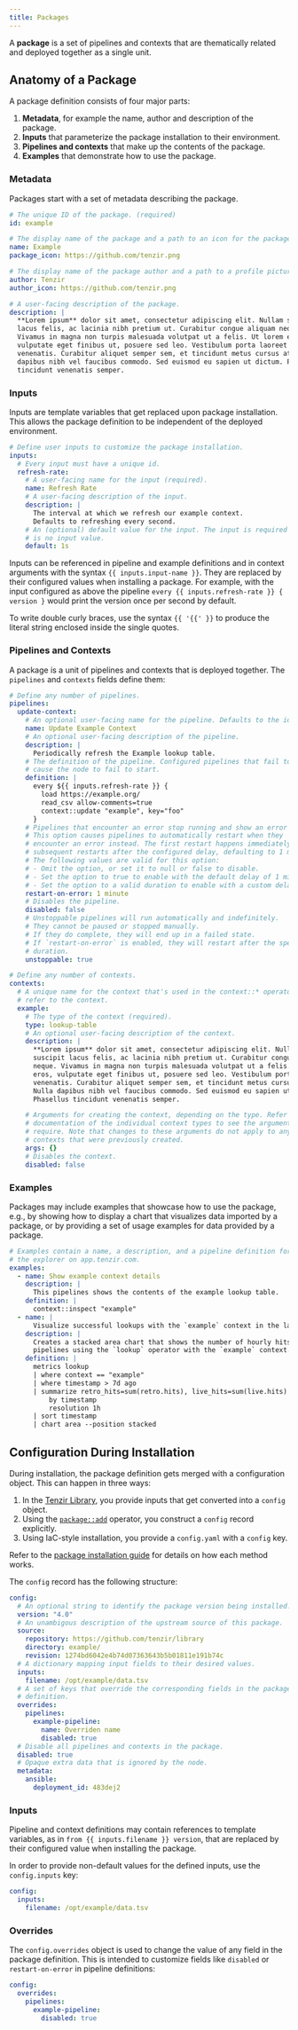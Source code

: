 ```yaml
---
title: Packages
---
```


A **package** is a set of pipelines and contexts that are thematically related
and deployed together as a single unit.

## Anatomy of a Package

A package definition consists of four major parts:

1. **Metadata**, for example the name, author and description of the
   package.
2. **Inputs** that parameterize the package installation to their environment.
3. **Pipelines and contexts** that make up the contents of the package.
4. **Examples** that demonstrate how to use the package.

### Metadata

Packages start with a set of metadata describing the package.

```yaml
# The unique ID of the package. (required)
id: example

# The display name of the package and a path to an icon for the package.
name: Example
package_icon: https://github.com/tenzir.png

# The display name of the package author and a path to a profile picture.
author: Tenzir
author_icon: https://github.com/tenzir.png

# A user-facing description of the package.
description: |
  **Lorem ipsum** dolor sit amet, consectetur adipiscing elit. Nullam suscipit
  lacus felis, ac lacinia nibh pretium ut. Curabitur congue aliquam neque.
  Vivamus in magna non turpis malesuada volutpat ut a felis. Ut lorem eros,
  vulputate eget finibus ut, posuere sed leo. Vestibulum porta laoreet
  venenatis. Curabitur aliquet semper sem, et tincidunt metus cursus at. Nulla
  dapibus nibh vel faucibus commodo. Sed euismod eu sapien ut dictum. Phasellus
  tincidunt venenatis semper.
```

### Inputs

Inputs are template variables that get replaced upon package installation. This
allows the package definition to be independent of the deployed environment.

```yaml
# Define user inputs to customize the package installation.
inputs:
  # Every input must have a unique id.
  refresh-rate:
    # A user-facing name for the input (required).
    name: Refresh Rate
    # A user-facing description of the input.
    description: |
      The interval at which we refresh our example context.
      Defaults to refreshing every second.
    # An (optional) default value for the input. The input is required if there
    # is no input value.
    default: 1s
```

Inputs can be referenced in pipeline and example definitions and in context
arguments with the syntax `{{ inputs.input-name }}`. They are replaced by their
configured values when installing a package. For example, with the input
configured as above the pipeline `every {{ inputs.refresh-rate }} { version }`
would print the version once per second by default.

To write double curly braces, use the syntax `{{ '{{' }}` to produce the
literal string enclosed inside the single quotes.

### Pipelines and Contexts

A package is a unit of pipelines and contexts that is deployed together. The
`pipelines` and `contexts` fields define them:

```yaml
# Define any number of pipelines.
pipelines:
  update-context:
    # An optional user-facing name for the pipeline. Defaults to the id.
    name: Update Example Context
    # An optional user-facing description of the pipeline.
    description: |
      Periodically refresh the Example lookup table.
    # The definition of the pipeline. Configured pipelines that fail to start
    # cause the node to fail to start.
    definition: |
      every ${{ inputs.refresh-rate }} {
        load https://example.org/
        read_csv allow-comments=true
        context::update "example", key="foo"
      }
    # Pipelines that encounter an error stop running and show an error state.
    # This option causes pipelines to automatically restart when they
    # encounter an error instead. The first restart happens immediately, and
    # subsequent restarts after the configured delay, defaulting to 1 minute.
    # The following values are valid for this option:
    # - Omit the option, or set it to null or false to disable.
    # - Set the option to true to enable with the default delay of 1 minute.
    # - Set the option to a valid duration to enable with a custom delay.
    restart-on-error: 1 minute
    # Disables the pipeline.
    disabled: false
    # Unstoppable pipelines will run automatically and indefinitely.
    # They cannot be paused or stopped manually.
    # If they do complete, they will end up in a failed state.
    # If `restart-on-error` is enabled, they will restart after the specified
    # duration.
    unstoppable: true

# Define any number of contexts.
contexts:
  # A unique name for the context that's used in the context::* operators to
  # refer to the context.
  example:
    # The type of the context (required).
    type: lookup-table
    # An optional user-facing description of the context.
    description: |
      **Lorem ipsum** dolor sit amet, consectetur adipiscing elit. Nullam
      suscipit lacus felis, ac lacinia nibh pretium ut. Curabitur congue aliquam
      neque. Vivamus in magna non turpis malesuada volutpat ut a felis. Ut lorem
      eros, vulputate eget finibus ut, posuere sed leo. Vestibulum porta laoreet
      venenatis. Curabitur aliquet semper sem, et tincidunt metus cursus at.
      Nulla dapibus nibh vel faucibus commodo. Sed euismod eu sapien ut dictum.
      Phasellus tincidunt venenatis semper.

    # Arguments for creating the context, depending on the type. Refer to the
    # documentation of the individual context types to see the arguments they
    # require. Note that changes to these arguments do not apply to any
    # contexts that were previously created.
    args: {}
    # Disables the context.
    disabled: false
```

### Examples

Packages may include examples that showcase how to use the package, e.g., by
showing how to display a chart that visualizes data imported by a package, or by
providing a set of usage examples for data provided by a package.

```yaml
# Examples contain a name, a description, and a pipeline definition for use with
# the explorer on app.tenzir.com.
examples:
  - name: Show example context details
    description: |
      This pipelines shows the contents of the example lookup table.
    definition: |
      context::inspect "example"
  - name: |
      Visualize successful lookups with the `example` context in the last week
    description: |
      Creates a stacked area chart that shows the number of hourly hits of
      pipelines using the `lookup` operator with the `example` context.
    definition: |
      metrics lookup
      | where context == "example"
      | where timestamp > 7d ago
      | summarize retro_hits=sum(retro.hits), live_hits=sum(live.hits)
          by timestamp
          resolution 1h
      | sort timestamp
      | chart area --position stacked
```

## Configuration During Installation

During installation, the package definition gets merged with a
configuration object. This can happen in three ways:

1. In the [Tenzir Library](https://app.tenzir.com/library), you provide inputs
   that get converted into a `config` object.
2. Using the [`package::add`](/references/operators/package/add) operator,
   you construct a `config` record explicitly.
3. Using IaC-style installation, you provide a `config.yaml` with a `config`
   key.

Refer to the [package installation
guide](/guides/basic-usage/install-a-package) for details on how each
method works.

The `config` record has the following structure:

```yaml
config:
  # An optional string to identify the package version being installed.
  version: "4.0"
  # An unambigous description of the upstream source of this package.
  source:
    repository: https://github.com/tenzir/library
    directory: example/
    revision: 1274bd6042e4b74d07363643b5b01811e191b74c
  # A dictionary mapping input fields to their desired values.
  inputs:
    filename: /opt/example/data.tsv
  # A set of keys that override the corresponding fields in the package
  # definition.
  overrides:
    pipelines:
      example-pipeline:
        name: Overriden name
        disabled: true
  # Disable all pipelines and contexts in the package.
  disabled: true
  # Opaque extra data that is ignored by the node.
  metadata:
    ansible:
      deployment_id: 483dej2
```

### Inputs

Pipeline and context definitions may contain references to template variables,
as in `from {{ inputs.filename }} version`, that are replaced by their
configured value when installing the package.

In order to provide non-default values for the defined inputs, use the
`config.inputs` key:

```yaml
config:
  inputs:
    filename: /opt/example/data.tsv
```

### Overrides

The `config.overrides` object is used to change the value of any field in the
package definition. This is intended to customize fields like `disabled` or
`restart-on-error` in pipeline definitions:

```yaml
config:
  overrides:
    pipelines:
      example-pipeline:
        disabled: true
```
